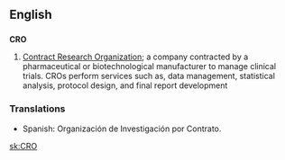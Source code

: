 ==English==

==={{initialism}}===
'''CRO'''

# [[Contract Research Organization]]; a company contracted by a pharmaceutical or biotechnological manufacturer to manage clinical trials. CROs perform services such as, data management, statistical analysis, protocol design, and final report development

===Translations===
{{rfc-level|Translations at L3+ (AutoFormat would have corrected level of Translations)}}
*Spanish: Organización de Investigación por Contrato.

[[sk:CRO]]